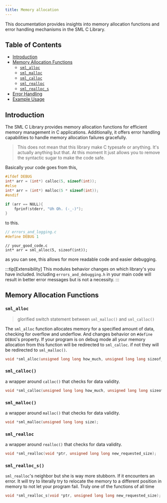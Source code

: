 ```yaml
---
title: Memory allocation
---
```


This documentation provides insights into memory allocation functions and error handling mechanisms in the SML C Library.

## Table of Contents

- [Introduction](#introduction)
- [Memory Allocation Functions](#memory-allocation-functions)
    - [`sml_alloc`](#sml_alloc)
    - [`sml_malloc`](#sml_malloc)
    - [`sml_calloc`](#sml_calloc)
    - [`sml_realloc`](#sml_realloc)
    - [`sml_realloc_s`](#sml_realloc_s)
- [Error Handling](#error-handling)
- [Example Usage](#example-usage)

## Introduction

The SML C Library provides memory allocation functions for efficient memory management in C applications.
Additionally, it offers error handling capabilities to handle memory allocation failures gracefully.

>This does not mean that this library make C typesafe or anything. It's actually anything but that.
At this moment It just allows you to remove the syntactic sugar to make the code safe.

Basically your code goes from this,
```c
#ifdef DEBUG
int* arr = (int*) calloc(5, sizeof(int));
#else
int* arr = (int*) malloc(5 * sizeof(int));
#endif

if (arr == NULL){
    fprinf(stderr, "Uh Oh. (-_-)");
}
```

to this.
```c
// errors_and_logging.c
#define DEBUG 1
```

```
// your_good_code.c
int* arr = sml_alloc(5, sizeof(int));
```
as you can see, this allows for more readable code and easier debugging.

:::tip[Extensibility]
This modules behavior changes on which library's you have included. Including `errors_and_debugging.h` in your main code
will result in better error messages but is not a necessity.
:::

## Memory Allocation Functions

### `sml_alloc`
> glorified switch statement between `sml_malloc()` and `sml_calloc()`

The `sml_alloc` function allocates memory for a specified amount of data, checking for overflow and underflow.
And changes behavior on `#define DEBUG`'s property. If your program is on debug mode all your memory allocation from this function will be redirected to
`sml_calloc`. if not they will be redirected to `sml_malloc()`.

```c
void *sml_alloc(unsigned long long how_much, unsigned long long sizeof_mem);
```


### `sml_calloc()`

a wrapper around `calloc()` that checks for data validity.

```c
void *sml_calloc(unsigned long long how_much, unsigned long long sizeof_mem);
```

### `sml_malloc()`

a wrapper around `malloc()` that checks for data validity.

```c
void *sml_malloc(unsigned long long size);
```

### `sml_realloc`

a wrapper around `realloc()` that checks for data validity.
```c
void *sml_realloc(void *ptr, unsigned long long new_requested_size);
```

### `sml_realloc_s()`

`sml_realloc`'s neighbor but she is way more stubborn. If it encounters an error. It will try to literally try to relocate
the memory to a different position in memory to not let your program fail. Truly one of the functions of all time

```c
void *sml_realloc_s(void *ptr, unsigned long long new_requested_size);
```